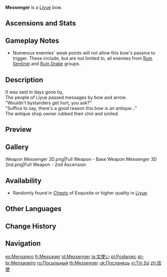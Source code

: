 {{Weapon Infobox
|title          = Mes&shy;sen&shy;ger
|id             = 15305
|image          = <gallery>
Weapon Messenger.png|Base
Weapon Messenger 2nd.png|2nd Ascension
</gallery>
|type           = Bow
|releaseDate    = 2020-09-28
|quality        = 3
|base_atk       = 40
|2nd_stat_type  = CRIT DMG
|2nd_stat       = 6.8%
|obtain         = Chests
|passive        = Archer's Message
|effect         = Charged Attack hits on weak spots deal an additional (var1)% ATK DMG as CRIT DMG. Can only occur once every 10s.
|eff_rank1_var1 = 100
|eff_rank2_var1 = 125
|eff_rank3_var1 = 150
|eff_rank4_var1 = 175
|eff_rank5_var1 = 200
}}
{{Description|A basic wooden bow. It is said to have once been used as a tool for long-distance communication.}}
'''Messenger'''{{Lang|zh=信使}} is a [[Liyue]] bow.

==Ascensions and Stats==
{{Weapon Ascensions and Stats
|ascendMat1 = Mist Veiled Lead Elixir
|ascendMat2 = Mist Veiled Mercury Elixir
|ascendMat3 = Mist Veiled Gold Elixir
|ascendMat4 = Mist Veiled Primo Elixir
|bossMat1   = Mist Grass Pollen
|bossMat2   = Mist Grass
|bossMat3   = Mist Grass Wick
|commonMat1 = Treasure Hoarder Insignia
|commonMat2 = Silver Raven Insignia
|commonMat3 = Golden Raven Insignia
}}

==Gameplay Notes==
* Numerous enemies' weak points will not allow this bow's passive to trigger. These include, but are not limited to, all enemies from [[Ruin Sentinel]] and [[Ruin Drake]] groups.

==Description==
It was said in days gone by,<br>
The people of Liyue passed messages by bow and arrow.<br>
"Wouldn't bystanders get hurt, you ask?"<br>
"Suffice to say, there's a good reason this bow is an antique..."<br>
The antique shop owner rubbed their chin and smiled.

==Preview==
{{Preview
|file    = Weapon Messenger Passive
|caption = Passive: Archer's Message
}}

==Gallery==
<gallery>
Weapon Messenger 3D.png|Full Weapon - Base
Weapon Messenger 3D 2nd.png|Full Weapon - 2nd Ascension
</gallery>

==Availability==
* Randomly found in [[Chests]] of Exquisite or higher quality in [[Liyue]].
<!--
==Trivia==
-->
==Other Languages==
{{Other Languages
|1_en      = Messenger
|1_zhs     = 信使
|1_zhs_rm  = Xìnshǐ
|1_zht     = 信使
|1_zht_rm  = Xìnshǐ
|1_zh_tl   = Messenger
|1_ja      = 文使い
|1_ja_rm   = Fumidzukai
|1_ja_tl   = Messenger
|1_ko      = 전령
|1_ko_rm   = Jeonryeong
|1_ko_tl   = Messenger
|1_es      = Mensajero
|1_es_tl   = Messenger
|1_fr      = Messager
|1_fr_tl   = Messenger
|1_ru      = Посыльный
|1_ru_tl   = Messenger
|1_th      = Messenger
|1_vi      = {{tt|Tín Sứ|信使}}
|1_vi_tl   = Messenger{{Sino|vi}}
|1_de      = Überbringer
|1_de_tl   = Messenger
|1_id      = Messenger
|1_pt      = Mensageiro
|1_pt_tl   = Messenger
|1_tr      = Ulak
|1_tr_tl   = Messenger
|1_it      = Messaggero
|1_it_tl   = Messenger

|2_en      = Archer's Message
|2_zhs     = 飞矢传书
|2_zhs_rm  = Fēishǐ Chuánshū
|2_zht     = 飛矢傳書
|2_zht_rm  = Fēishǐ Chuánshū
|2_zh_tl   = 
|2_ja      = 矢文
|2_ja_rm   = Yabumi
|2_ja_tl   = Letter by the Arrow
|2_ko      = 명적 발사
|2_ko_tl   = Launching a Whistling Arrow
|2_es      = Mensaje del arquero
|2_es_tl   = The Archer's Message
|2_fr      = Message de l'archer
|2_fr_tl   = Archer's Message
|2_ru      = Шальная почта
|2_ru_tl   = Stray Mail
|2_th      = Archer's Message
|2_vi      = Mũi Tên Truyền Tin
|2_vi_tl   = 
|2_de      = Flugpost
|2_de_tl   = Airmail
|2_id      = Message by Flying Arrow
|2_pt      = Messagem da Flecha Voadora
|2_pt_tl   = 
|2_tr      = Okçunun Mesajı
|2_tr_tl   = Archer's Message
|2_it      = Messaggio dell'Arciere
|2_it_tl   = 
}}

==Change History==
{{Change History|1.0}}

==Navigation==
{{Weapon Navbox|Bows}}

[[es:Mensajero]]
[[fr:Messager]]
[[id:Messenger]]
[[ja:文使い]]
[[pl:Posłaniec]]
[[pt-br:Mensageiro]]
[[ru:Посыльный]]
[[th:Messenger]]
[[uk:Посланець]]
[[vi:Tín Sứ]]
[[zh:信使]]